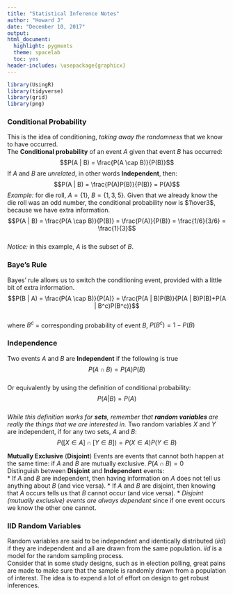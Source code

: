 ```yaml
---
title: "Statistical Inference Notes"
author: "Howard J"
date: "December 10, 2017"
output:
html_document:
  highlight: pygments
  theme: spacelab
  toc: yes
header-includes: \usepackage{graphicx}
---
```


```r
library(UsingR)
library(tidyverse)
library(grid)
library(png)
```

### Conditional Probability  
This is the idea of conditioning, *taking away the randomness* that we know to have occurred.  
The __Conditional probability__ of an event $A$ given that event $B$ has occurred:  
$$P(A | B) = \frac{P(A  \cap  B)}{P(B)}$$
If $A$ and $B$ are *unrelated*, in other words __Independent__, then:  
$$P(A | B) = \frac{P(A)P(B)}{P(B)} = P(A)$$
*Example:* for die roll, $A = \{1\}$, $B = \{1, 3, 5\}$. Given that we already know the die roll was an odd number, the conditional probability now is $1\over3$, because we have extra information.  
  $$P(A | B) = \frac{P(A \cap B)}{P(B)} = \frac{P(A)}{P(B)} = \frac{1/6}{3/6} = \frac{1}{3}$$  
*Notice:* in this example, $A$ is the subset of $B$.   


### Baye's Rule  
Bayes’ rule allows us to switch the conditioning event, provided with a little bit of extra information.  
$$P(B | A) = \frac{P(A \cap B)}{P(A)} = \frac{P(A | B)P(B)}{P(A | B)P(B)+P(A | B^c)P(B^c)}$$  
where $B^c$ = corresponding probability of event $B$, $P(B^c) = 1 - P(B)$



### Independence
Two events $A$ and $B$ are __Independent__ if the following is true  
$$P(A \cap B) = P(A)P(B)$$  
Or equivalently by using the definition of conditional probability:  
$$P(A | B) = P(A)$$  
*While this definition works for __sets__, remember that __random variables__ are really the things that we are interested in.* Two random variables $X$ and $Y$ are independent, if for any two sets, $A$ and $B$:  
$$P([X \in A]\cap[Y \in B]) = P(X \in A)P(Y \in B)$$  


__Mutually Exclusive__ (__Disjoint__) Events are events that cannot both happen at the same time: if $A$ and $B$ are mutually exclusive. $P(A \cap B)=0$  
  Distinguish between __Disjoint__ and __Independent__ events:  
  * If $A$ and $B$ are independent, then having information on $A$ does not tell us anything about $B$ (and vice versa).
  * If $A$ and $B$ are disjoint, then knowing that $A$ occurs tells us that $B$ cannot occur (and vice versa).
  * *Disjoint (mutually exclusive) events are always dependent* since if one event occurs we know the other one cannot.


### IID Random Variables
Random variables are said to be independent and identically distributed ($iid$) if they are independent and all are drawn from the same population. $iid$ is a model for the random sampling process.  
Consider that in some study designs, such as in election polling, great pains are made to make sure that the sample is randomly drawn from a population of interest. The idea is to expend a lot of effort on design to get robust inferences.  
